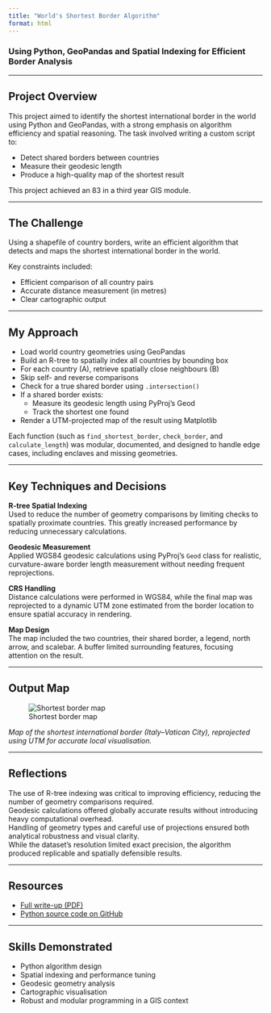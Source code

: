 ```yaml
---
title: "World's Shortest Border Algorithm"
format: html
---
```


### Using Python, GeoPandas and Spatial Indexing for Efficient Border Analysis

---

## Project Overview

This project aimed to identify the shortest international border in the world using Python and GeoPandas, with a strong emphasis on algorithm efficiency and spatial reasoning. The task involved writing a custom script to:

- Detect shared borders between countries
- Measure their geodesic length
- Produce a high-quality map of the shortest result

This project achieved an 83 in a third year GIS module.

---

## The Challenge

Using a shapefile of country borders, write an efficient algorithm that detects and maps the shortest international border in the world.

Key constraints included:

- Efficient comparison of all country pairs
- Accurate distance measurement (in metres)
- Clear cartographic output

---

## My Approach

- Load world country geometries using GeoPandas  
- Build an R-tree to spatially index all countries by bounding box  
- For each country (A), retrieve spatially close neighbours (B)  
- Skip self- and reverse comparisons  
- Check for a true shared border using `.intersection()`  
- If a shared border exists:  
  - Measure its geodesic length using PyProj's Geod  
  - Track the shortest one found  
- Render a UTM-projected map of the result using Matplotlib  

Each function (such as `find_shortest_border`, `check_border`, and `calculate_length`) was modular, documented, and designed to handle edge cases, including enclaves and missing geometries.

---

## Key Techniques and Decisions

**R-tree Spatial Indexing**  
Used to reduce the number of geometry comparisons by limiting checks to spatially proximate countries. This greatly increased performance by reducing unnecessary calculations.

**Geodesic Measurement**  
Applied WGS84 geodesic calculations using PyProj's `Geod` class for realistic, curvature-aware border length measurement without needing frequent reprojections.

**CRS Handling**  
Distance calculations were performed in WGS84, while the final map was reprojected to a dynamic UTM zone estimated from the border location to ensure spatial accuracy in rendering.

**Map Design**  
The map included the two countries, their shared border, a legend, north arrow, and scalebar. A buffer limited surrounding features, focusing attention on the result.

---

## Output Map

![Shortest border map](images/shortest_border.png)

*Map of the shortest international border (Italy–Vatican City), reprojected using UTM for accurate local visualisation.*

---

## Reflections

The use of R-tree indexing was critical to improving efficiency, reducing the number of geometry comparisons required.  
Geodesic calculations offered globally accurate results without introducing heavy computational overhead.  
Handling of geometry types and careful use of projections ensured both analytical robustness and visual clarity.  
While the dataset’s resolution limited exact precision, the algorithm produced replicable and spatially defensible results.

---

## Resources

- [Full write-up (PDF)](assignment1/assignment1-writeup.pdf)  
- <a href="https://github.com/MaxLarner/gis-portfolio-max-larner/blob/main/assignment1/assignment1.py" target="_blank">Python source code on GitHub</a>

---

## Skills Demonstrated

- Python algorithm design  
- Spatial indexing and performance tuning  
- Geodesic geometry analysis  
- Cartographic visualisation  
- Robust and modular programming in a GIS context

